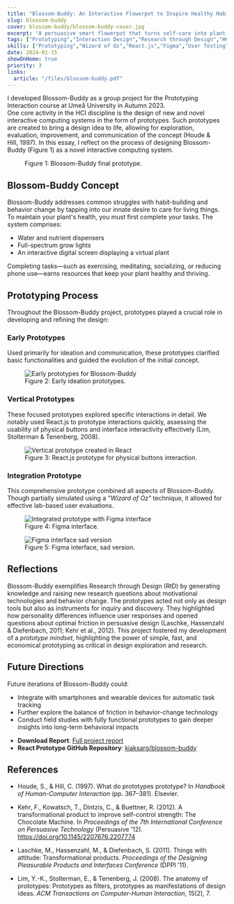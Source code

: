 ```yaml
---
title: "Blossom-Buddy: An Interactive Flowerpot to Inspire Healthy Habits"
slug: blossom-buddy
cover: blossom-buddy/blossom-buddy-cover.jpg
excerpt: "A persuasive smart flowerpot that turns self-care into plant-care by linking personal task completion to a plant's water, nutrients, and light."
tags: ["Prototyping","Interaction Design","Research through Design","HCI","Persuasive Technology","UX"]
skills: ["Prototyping","Wizard of Oz","React.js","Figma","User Testing"]
date: 2024-01-15
showOnHome: true
priority: 3
links:
  article: "/files/blossom-buddy.pdf"
---
```



<div className="mb-4">
I developed Blossom-Buddy as a group project for the Prototyping Interaction course at Umeå University in Autumn 2023.
</div>

<div className="mb-4">
  One core activity in the HCI discipline is the design of new and novel interactive computing systems in the form of prototypes. Such prototypes are created to bring a design idea to life, allowing for exploration, evaluation, improvement, and communication of the concept&nbsp;(Houde &amp; Hill,&nbsp;1997).  
  In this essay, I reflect on the process of designing Blossom-Buddy (Figure&nbsp;1) as a novel interactive computing system.
</div>

<div className="max-w-md mx-auto">
  <figure className="my-8">
    <div className="relative w-full aspect-[2/2.3] cursor-zoom-in">
      <ZoomImage src="/blossom-buddy/blossom-buddy.jpg" alt="Business Management Platform" fill />
    </div>
    <figcaption className="text-center text-sm text-gray-500 max-w-full">Figure&nbsp;1: Blossom-Buddy final prototype.</figcaption>
  </figure>
</div>

## Blossom-Buddy Concept

<div className="mb-4">
  Blossom-Buddy addresses common struggles with habit-building and behavior change by tapping into our innate desire to care for living things.  
  To maintain your plant's health, you must first complete your tasks. The system comprises:
</div>
<ul className="list-disc list-inside space-y-1 mb-6">
  <li>Water and nutrient dispensers</li>
  <li>Full-spectrum grow lights</li>
  <li>An interactive digital screen displaying a virtual plant</li>
</ul>

<div className="mb-8">
  Completing tasks—such as exercising, meditating, socializing, or reducing phone use—earns resources that keep your plant healthy and thriving.
</div>

## Prototyping Process

<div className="mb-4">Throughout the Blossom-Buddy project, prototypes played a crucial role in developing and refining the design:</div>

### Early Prototypes
<p className="mb-4">Used primarily for ideation and communication, these prototypes clarified basic functionalities and guided the evolution of the initial concept.</p>

<figure className="my-8">
  <img src="/blossom-buddy/blossom-early-prototypes.png" alt="Early prototypes for Blossom-Buddy" className="
      w-full max-w-xs sm:max-w-sm md:max-w-md lg:max-w-md xl:max-w-md mx-auto rounded-xl shadow-md" />
  <figcaption className="text-center text-sm text-gray-500">Figure&nbsp;2: Early ideation prototypes.</figcaption>
</figure>

### Vertical Prototypes
<div className="mb-4">These focused prototypes explored specific interactions in detail. We notably used React.js to prototype interactions quickly, assessing the usability of physical buttons and interface interactivity effectively&nbsp;(Lim, Stolterman &amp; Tenenberg,&nbsp;2008).</div>

<figure className="my-8">
  <img src="/blossom-buddy/blossom-vertical-prototype.png" alt="Vertical prototype created in React" className="    
      w-full max-w-xs sm:max-w-sm md:max-w-md lg:max-w-md xl:max-w-md mx-auto rounded-xl shadow-md" />
  <figcaption className="text-center text-sm text-gray-500">Figure&nbsp;3: React.js prototype for physical buttons interaction.</figcaption>
</figure>

### Integration Prototype
<div className="mb-4">This comprehensive prototype combined all aspects of Blossom-Buddy. Though partially simulated using a <em>"Wizard of Oz"</em> technique, it allowed for effective lab-based user evaluations.</div>

<figure className="my-8">
  <img src="/blossom-buddy/blossom-figma.jpg" alt="Integrated prototype with Figma interface" className="
      w-full max-w-xs sm:max-w-sm md:max-w-md lg:max-w-md xl:max-w-md mx-auto rounded-xl shadow-md" />
  <figcaption className="text-center text-sm text-gray-500">Figure&nbsp;4: Figma interface.</figcaption>
</figure>

<figure className="my-8">
  <img src="/blossom-buddy/blossom-figma-sad.png" alt="Figma interface sad version" className="
      w-full max-w-xs sm:max-w-sm md:max-w-md lg:max-w-md xl:max-w-md mx-auto rounded-xl shadow-md" />
  <figcaption className="text-center text-sm text-gray-500">Figure&nbsp;5: Figma interface, sad version.</figcaption>
</figure>

## Reflections

<div className="mb-4">Blossom-Buddy exemplifies Research through Design (RtD) by generating knowledge and raising new research questions about motivational technologies and behavior change. The prototypes acted not only as design tools but also as instruments for inquiry and discovery. They highlighted how personality differences influence user responses and opened questions about optimal friction in persuasive design&nbsp;(Laschke, Hassenzahl &amp; Diefenbach,&nbsp;2011; Kehr&nbsp;et&nbsp;al.,&nbsp;2012). This project fostered my development of a <em>prototype mindset</em>, highlighting the power of simple, fast, and economical prototyping as critical in design exploration and research.</div>

## Future Directions

<div className="mb-4">Future iterations of Blossom-Buddy could:</div>
<ul className="list-disc list-inside space-y-1 mb-6">
  <li>Integrate with smartphones and wearable devices for automatic task tracking</li>
  <li>Further explore the balance of friction in behavior-change technology</li>
  <li>Conduct field studies with fully functional prototypes to gain deeper insights into long-term behavioral impacts</li>
</ul>

- <FileText className="inline-block w-5 h-5 mr-2 align-text-bottom text-gray-600 dark:text-gray-300" /> **Download Report**: [Full project report](/blossom-buddy/blossom-buddy.pdf)  
- <Github className="inline-block w-5 h-5 mr-2 align-text-bottom text-gray-600 dark:text-gray-300" /> **React Prototype GitHub Repository**: [kiaksarg/blossom-buddy](https://github.com/kiaksarg/blossom-buddy)



## References

- Houde, S., &amp; Hill, C. (1997). What do prototypes prototype? In *Handbook of Human-Computer Interaction* (pp.&nbsp;367–381). Elsevier.  

- Kehr, F., Kowatsch, T., Dintzis, C., &amp; Buettner, R. (2012). A transformational product to improve self-control strength: The Chocolate Machine. In *Proceedings of the 7th International Conference on Persuasive Technology* (Persuasive ’12). https://doi.org/10.1145/2207676.2207774  

- Laschke, M., Hassenzahl, M., &amp; Diefenbach, S. (2011). Things with attitude: Transformational products. *Proceedings of the Designing Pleasurable Products and Interfaces Conference* (DPPI ’11).  

- Lim, Y.-K., Stolterman, E., &amp; Tenenberg, J. (2008). The anatomy of prototypes: Prototypes as filters, prototypes as manifestations of design ideas. *ACM Transactions on Computer-Human Interaction*, 15(2), 7.
